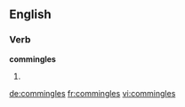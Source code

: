 
==English==

===Verb===
'''commingles'''

# {{en-third-person singular of|commingle}}

[[de:commingles]]
[[fr:commingles]]
[[vi:commingles]]